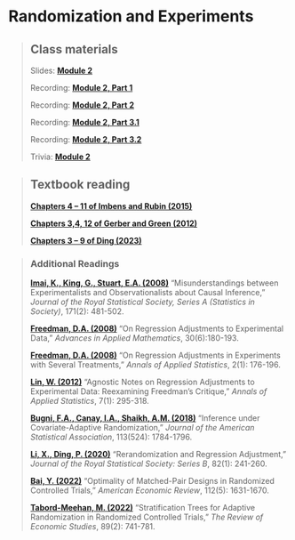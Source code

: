 # Randomization and Experiments

> ## Class materials
>
> Slides: [**Module 2**](https://drive.google.com/file/d/1lseBc7nuJOFFTBKwjDdK7OLf0CLr3_10/view?usp=sharing)
>
> Recording: [**Module 2, Part 1**](https://drive.google.com/file/d/1wErHXrtNyNShwPopbw3hP-HVeacAsWnG/view?usp=sharing)
>
> Recording: [**Module 2, Part 2**](https://drive.google.com/file/d/1KOLegphN5jam400vLdSHpCix1zAEQ5GX/view?usp=sharing)
>
> Recording: [**Module 2, Part 3.1**](https://drive.google.com/file/d/13ryJRwsqCHarG7dpt0qmF9zNyFUYU7FO/view?usp=sharing)
>
> Recording: [**Module 2, Part 3.2**](https://drive.google.com/file/d/1_202XB9dxEPqedpgHlM82Z7df7tsq44l/view?usp=sharing)
>
>Trivia: [**Module 2**](https://quizizz.com/admin/assessment/67feb94b15359cdbcf77c7b6?source=lesson_share)

> ## Textbook reading
>
> [**Chapters 4 -- 11 of Imbens and Rubin (2015)**](https://www.cambridge.org/core/books/causal-inference-for-statistics-social-and-biomedical-sciences/71126BE90C58F1A431FE9B2DD07938AB)
>
> [**Chapters 3,4, 12 of Gerber and Green (2012)**](https://wwnorton.com/books/9780393979954) 
>
> [**Chapters 3 -- 9 of Ding (2023)**](https://www.routledge.com/A-First-Course-in-Causal-Inference/Ding/p/book/9781032758626)


> ### Additional Readings
>
> [**Imai, K., King, G., Stuart, E.A. (2008)**](https://www.jstor.org/stable/30130768) "Misunderstandings between Experimentalists and Observationalists about Causal Inference," *Journal of the Royal Statistical Society, Series A (Statistics in Society)*, 171(2): 481-502.
>
> [**Freedman, D.A. (2008)**](https://www.sciencedirect.com/science/article/pii/S019688580700005X) "On Regression Adjustments to Experimental Data," *Advances in Applied Mathematics*, 30(6):180-193.
>
> [**Freedman, D.A. (2008)**](https://www.jstor.org/stable/30244182) "On Regression Adjustments in Experiments with Several Treatments," *Annals of Applied Statistics*, 2(1): 176-196.
>
> [**Lin, W. (2012)**](https://www.jstor.org/stable/23566512) "Agnostic Notes on Regression Adjustments to Experimental Data: Reexamining Freedman's Critique," *Annals of Applied Statistics*, 7(1): 295-318.
>
> [**Bugni, F.A., Canay, I.A., Shaikh, A.M. (2018)**](https://www.tandfonline.com/doi/full/10.1080/01621459.2017.1375934) "Inference under Covariate-Adaptive Randomization," *Journal of the American Statistical Association*, 113(524): 1784-1796.
>
> [**Li, X., Ding, P. (2020)**](https://academic.oup.com/jrsssb/article/82/1/241/7056044) "Rerandomization and Regression Adjustment," *Journal of the Royal Statistical Society: Series B*, 82(1): 241-260.
>
> [**Bai, Y. (2022)**](https://www.aeaweb.org/articles?id=10.1257/aer.20201856) "Optimality of Matched-Pair Designs in Randomized Controlled Trials," *American Economic Review*, 112(5): 1631-1670.
>
> [**Tabord-Meehan, M. (2022)**](https://academic.oup.com/restud/article-abstract/90/5/2646/6931814?redirectedFrom=fulltext&login=false) "Stratification Trees for Adaptive Randomization in Randomized Controlled Trials," *The Review of Economic Studies*, 89(2): 741-781.

